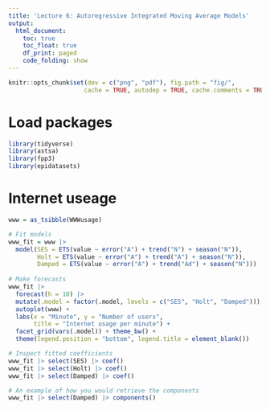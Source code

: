 ```yaml
---
title: 'Lecture 6: Autoregressive Integrated Moving Average Models'
output:
  html_document:
    toc: true
    toc_float: true
    df_print: paged
    code_folding: show
---
```


```r
knitr::opts_chunk$set(dev = c("png", "pdf"), fig.path = "fig/",
                     cache = TRUE, autodep = TRUE, cache.comments = TRUE)
```

# Load packages

```r
library(tidyverse)
library(astsa)
library(fpp3)
library(epidatasets)
```

# Internet useage

```r
www = as_tsibble(WWWusage)

# Fit models
www_fit = www |>
  model(SES = ETS(value ~ error("A") + trend("N") + season("N")),
        Holt = ETS(value ~ error("A") + trend("A") + season("N")),
        Damped = ETS(value ~ error("A") + trend("Ad") + season("N")))
  
# Make forecasts
www_fit |>
  forecast(h = 10) |>
  mutate(.model = factor(.model, levels = c("SES", "Holt", "Damped"))) |>
  autoplot(www) + 
  labs(x = "Minute", y = "Number of users",
       title = "Internet usage per minute") +
  facet_grid(vars(.model)) + theme_bw() +
  theme(legend.position = "bottom", legend.title = element_blank())

# Inspect fitted coefficients
www_fit |> select(SES) |> coef()
www_fit |> select(Holt) |> coef()
www_fit |> select(Damped) |> coef()

# An example of how you would retrieve the components
www_fit |> select(Damped) |> components()
```
